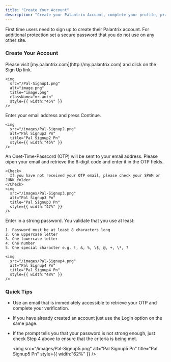 ```yaml
---
title: "Create Your Account"
description: "Create your Palantrix Account, complete your profile, practice mock interviews, receive real-time AI feedback and apply for jobs."
---
```


<Info>
  First time users need to sign up to create their Palantrix account. For additional protection set a secure password that you do not use on any other site.
</Info>

### Create Your Account

<Steps>
  <Step title="Sign Up to Palantrix">
    Please visit [my.palantrix.com](http://my.palantrix.com) and click on the Sign Up link.

    <img
      src="/Pal-Signup1.png"
      alt="image.png"
      title="image.png"
      className="mr-auto"
      style={{ width:"45%" }}
    />
  </Step>
  <Step title="Add your Email">
    Enter your email address and press Continue.

    <img
      src="/images/Pal-Signup2.png"
      alt="Pal Signup2 Pn"
      title="Pal Signup2 Pn"
      style={{ width:"45%" }}
    />
  </Step>
  <Step title="Enter your OTP">
    An Onet-Time-Passcord (OTP) will be sent to your email address. Please oipen your email and retrieve the 6-digit code and enter it in the OTP fields.

    <Check>
      If you have not received your OTP email, please check your SPAM or JUNK folder
    </Check>
    <img
      src="/images/Pal-Signup3.png"
      alt="Pal Signup3 Pn"
      title="Pal Signup3 Pn"
      style={{ width:"47%" }}
    />
  </Step>
  <Step title="Enter and Confirm your password">
    Enter in a strong password. You validate that you use at least:

    1. Password must be at least 8 characters long
    2. One uppercase letter
    3. One lowercase letter
    4. One number
    5. One special character e.g. !, &, %, \$, @, +, \*, ?

    <img
      src="/images/Pal-Signup4.png"
      alt="Pal Signup4 Pn"
      title="Pal Signup4 Pn"
      style={{ width:"48%" }}
    />
  </Step>
</Steps>

### Quick Tips

- Use an email that is immediately accessible to retrieve your OTP and complete your verification.
- If you have already created an account just use the Login option on the same page.
- If the prompt tells you that your password is not strong enough, just check Step 4 above to ensure that the criteria is being met.

  <img
    src="/images/Pal-Signup5.png"
    alt="Pal Signup5 Pn"
    title="Pal Signup5 Pn"
    style={{ width:"62%" }}
  />